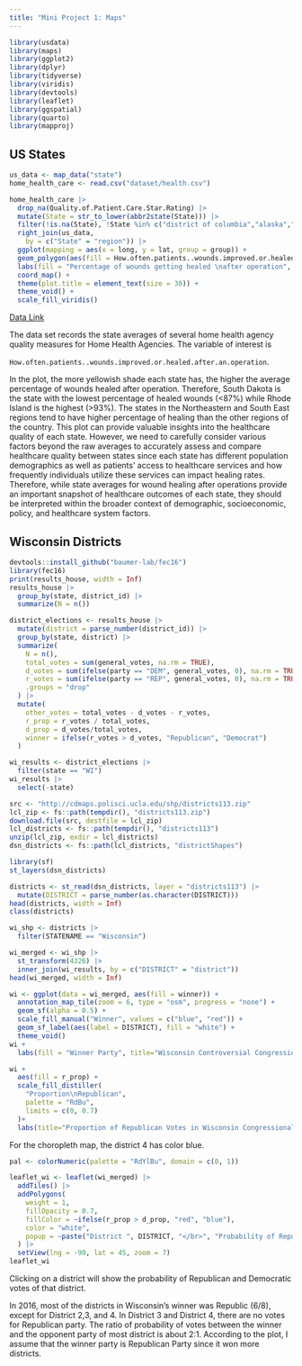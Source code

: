 ```yaml
---
title: "Mini Project 1: Maps"
---
```


```r
library(usdata)
library(maps)
library(ggplot2)
library(dplyr)
library(tidyverse)
library(viridis)
library(devtools)
library(leaflet)
library(ggspatial)
library(quarto)
library(mapproj)
```

## US States

```r
us_data <- map_data("state")
home_health_care <- read.csv("dataset/health.csv")

home_health_care |>
  drop_na(Quality.of.Patient.Care.Star.Rating) |>
  mutate(State = str_to_lower(abbr2state(State))) |>
  filter(!is.na(State), !State %in% c("district of columbia","alaska","hawaii")) |>
  right_join(us_data,
    by = c("State" = "region")) |>
  ggplot(mapping = aes(x = long, y = lat, group = group)) +
  geom_polygon(aes(fill = How.often.patients..wounds.improved.or.healed.after.an.operation),linewidth=0.3,color="white") +
  labs(fill = "Percentage of wounds getting healed \nafter operation", title="How Often Patients' Wounds Healed After An Operation In 48 States", subtitle="Data: Home Health Care - State by State Data",caption = "Source: Data.gov") +
  coord_map() +
  theme(plot.title = element_text(size = 30)) +
  theme_void() +
  scale_fill_viridis()
```

[Data Link](https://data.world/us-hhs-gov/c039b0de-da13-4dbf-ab3f-f99412569f4d)

The data set records the state averages of several home health agency quality measures for Home Health Agencies. The variable of interest is

`How.often.patients..wounds.improved.or.healed.after.an.operation`.

In the plot, the more yellowish shade each state has, the higher the average percentage of wounds healed after operation. Therefore, South Dakota is the state with the lowest percentage of healed wounds (\<87%) while Rhode Island is the highest (\>93%). The states in the Northeastern and South East regions tend to have higher percentage of healing than the other regions of the country. This plot can provide valuable insights into the healthcare quality of each state. However, we need to carefully consider various factors beyond the raw averages to accurately assess and compare healthcare quality between states since each state has different population demographics as well as patients' access to healthcare services and how frequently individuals utilize these services can impact healing rates. Therefore, while state averages for wound healing after operations provide an important snapshot of healthcare outcomes of each state, they should be interpreted within the broader context of demographic, socioeconomic, policy, and healthcare system factors.

## Wisconsin Districts

```r
devtools::install_github("baumer-lab/fec16")
library(fec16)
print(results_house, width = Inf)
results_house |>
  group_by(state, district_id) |>
  summarize(N = n())

district_elections <- results_house |>
  mutate(district = parse_number(district_id)) |>
  group_by(state, district) |>
  summarize(
    N = n(), 
    total_votes = sum(general_votes, na.rm = TRUE),
    d_votes = sum(ifelse(party == "DEM", general_votes, 0), na.rm = TRUE),
    r_votes = sum(ifelse(party == "REP", general_votes, 0), na.rm = TRUE),
    .groups = "drop"
  ) |>
  mutate(
    other_votes = total_votes - d_votes - r_votes,
    r_prop = r_votes / total_votes, 
    d_prop = d_votes/total_votes,
    winner = ifelse(r_votes > d_votes, "Republican", "Democrat")
  )

wi_results <- district_elections |>
  filter(state == "WI")
wi_results |>                  
  select(-state)
```

```r
src <- "http://cdmaps.polisci.ucla.edu/shp/districts113.zip"
lcl_zip <- fs::path(tempdir(), "districts113.zip")
download.file(src, destfile = lcl_zip)
lcl_districts <- fs::path(tempdir(), "districts113")
unzip(lcl_zip, exdir = lcl_districts)
dsn_districts <- fs::path(lcl_districts, "districtShapes")

library(sf)
st_layers(dsn_districts)

districts <- st_read(dsn_districts, layer = "districts113") |>
  mutate(DISTRICT = parse_number(as.character(DISTRICT)))
head(districts, width = Inf)
class(districts)
```

```r
wi_shp <- districts |>
  filter(STATENAME == "Wisconsin")
```

```r
wi_merged <- wi_shp |>
  st_transform(4326) |>
  inner_join(wi_results, by = c("DISTRICT" = "district"))
head(wi_merged, width = Inf)
```

```r
wi <- ggplot(data = wi_merged, aes(fill = winner)) +
  annotation_map_tile(zoom = 6, type = "osm", progress = "none") + 
  geom_sf(alpha = 0.5) +
  scale_fill_manual("Winner", values = c("blue", "red")) + 
  geom_sf_label(aes(label = DISTRICT), fill = "white") +
  theme_void()
wi + 
  labs(fill = "Winner Party", title="Wisconsin Controversial Congressional Districts and Gerrymandering\nin 2016", caption = "Source: fes16")

wi +
  aes(fill = r_prop) + 
  scale_fill_distiller(
    "Proportion\nRepublican", 
    palette = "RdBu", 
    limits = c(0, 0.7)
  )+ 
  labs(title="Proportion of Republican Votes in Wisconsin Congressional Districts", subtitle ="In 2016", caption = "Source: fes16") 

```

For the choropleth map, the district 4 has color blue.
 
```r
pal <- colorNumeric(palette = "RdYlBu", domain = c(0, 1))

leaflet_wi <- leaflet(wi_merged) |>
  addTiles() |>
  addPolygons(
    weight = 1, 
    fillOpacity = 0.7, 
    fillColor = ~ifelse(r_prop > d_prop, "red", "blue"), 
    color = "white",
    popup = ~paste("District ", DISTRICT, "</br>", "Probability of Republic Votes: ", round(r_prop, 4),"</br>", "Probability of Democratic Votes: ", round(d_prop, 4), "</br>Total votes: ", wi_results$total_votes)
  ) |>                         
  setView(lng = -90, lat = 45, zoom = 7)
leaflet_wi
```

Clicking on a district will show the probability of Republican and Democratic votes of that district.

In 2016, most of the districts in Wisconsin's winner was Republic (6/8), except for District 2,3, and 4. In District 3 and District 4, there are no votes for Republican party. The ratio of probability of votes between the winner and the opponent party of most district is about 2:1. According to the plot, I assume that the winner party is Republican Party since it won more districts.
